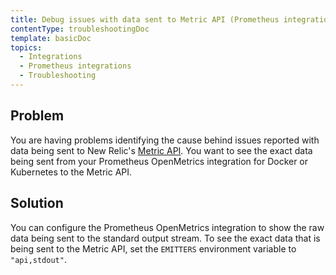 ```yaml
---
title: Debug issues with data sent to Metric API (Prometheus integration)
contentType: troubleshootingDoc
template: basicDoc
topics:
  - Integrations
  - Prometheus integrations
  - Troubleshooting
---
```


## Problem

You are having problems identifying the cause behind issues reported with data being sent to New Relic's [Metric API](/docs/data-ingest-apis/get-data-new-relic/metric-api/introduction-metric-api). You want to see the exact data being sent from your Prometheus OpenMetrics integration for Docker or Kubernetes to the Metric API.

## Solution

You can configure the Prometheus OpenMetrics integration to show the raw data being sent to the standard output stream. To see the exact data that is being sent to the Metric API, set the `EMITTERS` environment variable to `"api,stdout"`.
